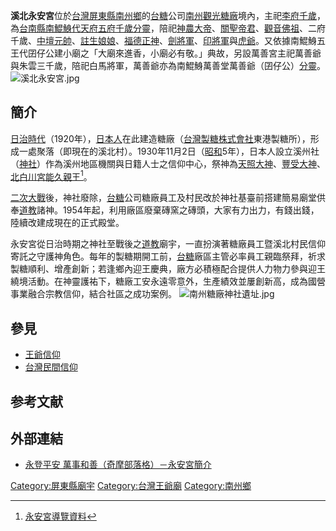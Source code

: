 {{Coord|22.4951554|120.5139765|source:GoogleMaps|display=title}}
{{primarysources|time=2011-01-19T02:31:38+00:00}}
'''溪北永安宮'''位於[[台灣|台灣]][[屏東縣|屏東縣]][[南州鄉|南州鄉]]的[[台糖|台糖]]公司[[台糖南州廠|南州觀光糖廠]]境內，主祀[[李府千歲|李府千歲]]，為[[台南縣|台南縣]][[南鯤鯓代天府|南鯤鯓代天府]][[五府千歲|五府千歲]][[分靈|分靈]]，陪祀[[神農大帝|神農大帝]]、[[關聖帝君|關聖帝君]]、[[觀音佛祖|觀音佛祖]]、二府千歲、[[中壇元帥|中壇元帥]]、[[註生娘娘|註生娘娘]]、[[福德正神|福德正神]]、[[劍將軍|劍將軍]]、[[印將軍|印將軍]]與[[虎爺|虎爺]]。又依據南鯤鯓五王代囝仔公建小廟之「大廟來進香，小廟必有敬。」典故，另設萬善宮主祀萬善爺與朱雲三千歲，陪祀白馬將軍，萬善爺亦為南鯤鯓萬善堂萬善爺（囝仔公）[[分靈|分靈]]。
[[File:溪北永安宮.jpg|thumb]]
==簡介==
[[台灣日治時期|日治時代]]（1920年），[[日本人|日本人]]在此建造糖廠（[[台灣製糖株式會社|台灣製糖株式會社]]東港製糖所），形成一處聚落（即現在的溪北村）。1930年11月2日（[[昭和|昭和]]5年），日本人設立溪州社（[[神社|神社]]）作為溪州地區機關與日籍人士之信仰中心，祭神為[[天照大神|天照大神]]、[[豐宇氣毘賣神|豐受大神]]、[[北白川宮能久親王|北白川宮能久親王]]<ref>[http://tw.myblog.yahoo.com/jw!giYGhOGeGRkYvXCKnB2rFrDwZg--/article?mid=1 永安宮導覽資料]{{dead link|date=2018年3月 |bot=InternetArchiveBot |fix-attempted=yes }}</ref>。

[[二次大戰|二次大戰]]後，神社廢除，[[台糖|台糖]]公司糖廠員工及村民改於神社基臺前搭建簡易廟堂供奉[[道教|道教]]諸神。1954年起，利用廠區廢棄磚窯之磚頭，大家有力出力，有錢出錢，陸續改建成現在的正式殿堂。

永安宮從日治時期之神社至戰後之[[道教|道教]]廟宇，一直扮演著糖廠員工暨溪北村民信仰寄託之守護神角色。每年的製糖期開工前，[[台糖|台糖]]廠區主管必率員工親臨祭拜，祈求製糖順利、增產創新；若逢鄉內迎王慶典，廠方必積極配合提供人力物力參與迎王繞境活動。在神靈護祐下，糖廠工安永遠零意外，生產績效並屢創新高，成為國營事業融合宗教信仰，結合社區之成功案例。
[[File:南州糖廠神社遺址.jpg|thumb]]
==參見==
*[[王爺信仰|王爺信仰]]
*[[台灣民間信仰|台灣民間信仰]]

==参考文献==
{{reflist}}

==外部連結==
*[http://tw.myblog.yahoo.com/jw!giYGhOGeGRkYvXCKnB2rFrDwZg--/article?mid=1 永登平安 萬事和善（奇摩部落格）－永安宮簡介]{{dead link|date=2018年3月 |bot=InternetArchiveBot |fix-attempted=yes }}{{zh-tw}}

[[Category:屏東縣廟宇|Category:屏東縣廟宇]]
[[Category:台灣王爺廟|Category:台灣王爺廟]]
[[Category:南州鄉|Category:南州鄉]]